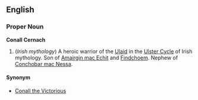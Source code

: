 ==English==

===Proper Noun===
{{Wikipedia}}
'''Conall Cernach'''

#(''Irish mythology'') A heroic warrior of the [[Ulaid]] in the [[Ulster Cycle]] of Irish mythology.  Son of [[Amairgin mac Echit]] and [[Findchoem]].  Nephew of [[Conchobar mac Nessa]].

====Synonym====
*[[Conall the Victorious]]